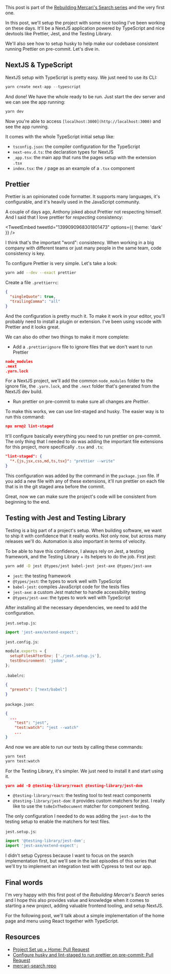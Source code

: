 This post is part of the [Rebuilding Mercari's Search series](/series/rebuilding-mercaris-search) and the very first one.

In this post, we'll setup the project with some nice tooling I've been working on these days. It'll be a NextJS application powered by TypeScript and nice devtools like Prettier, Jest, and the Testing Library.

We'll also see how to setup husky to help make our codebase consistent running Prettier on pre-commit. Let's dive in.

## NextJS & TypeScript

NextJS setup with TypeScript is pretty easy. We just need to use its CLI:

```jsx
yarn create next-app --typescript
```

And done! We have the whole ready to be run. Just start the dev server and we can see the app running:

```jsx
yarn dev
```

Now you're able to access `[localhost:3000](http://localhost:3000)` and see the app running.

It comes with the whole TypeScript initial setup like:

- `tsconfig.json`: the compiler configuration for the TypeScript
- `next-env.d.ts`: the declaration types for NextJS
- `_app.tsx`: the main app that runs the pages setup with the extension `.tsx`
- `index.tsx`: the `/` page as an example of a `.tsx` component

## Prettier

Prettier is an opinionated code formatter. It supports many languages, it's configurable, and it's heavily used in the JavaScript community.

A couple of days ago, Anthony joked about Prettier not respecting himself. And I said that I love prettier for _respecting_ consistency:

<TweetEmbed tweetId="1399090968301801473" options={{ theme: 'dark' }} />

I think that's the important "word": consistency. When working in a big company with different teams or just many people in the same team, code consistency is key.

To configure Prettier is very simple. Let's take a look:

```bash
yarn add --dev --exact prettier
```

Create a file `.prettierrc`:

```json
{
  "singleQuote": true,
  "trailingComma": "all"
}
```

And the configuration is pretty much it. To make it work in your editor, you'll probably need to install a plugin or extension. I've been using vscode with Prettier and it looks great.

We can also do other two things to make it more complete:

- Add a `.prettierignore` file to ignore files that we don't want to run Prettier

```json
node_modules
.next
.yarn.lock
```

For a NextJS project, we'll add the common `node_modules` folder to the ignore file, the `.yarn.lock`, and the `.next` folder that's generated from the NextJS dev build.

- Run prettier on pre-commit to make sure all changes are _Prettier_.

To make this works, we can use lint-staged and husky. The easier way is to run this command:

```json
npx mrm@2 lint-staged
```

It'll configure basically everything you need to run prettier on pre-commit. The only thing that I needed to do was adding the important file extensions for this project, more specifically `.tsx` and `.ts`:

```json
"lint-staged": {
  "*.{js,jsx,css,md,ts,tsx}": "prettier --write"
}
```

This configuration was added by the command in the `package.json` file. If you add a new file with any of these extensions, it'll run prettier on each file that is in the git staged area before the commit.

Great, now we can make sure the project's code will be consistent from beginning to the end.

## Testing with Jest and Testing Library

Testing is a big part of a project's setup. When building software, we want to ship it with confidence that it really works. Not only now, but across many releases we'll do. Automation is also important in terms of velocity.

To be able to have this confidence, I always rely on Jest, a testing framework, and the Testing Library + its helpers to do the job. First jest:

```bash
yarn add -D jest @types/jest babel-jest jest-axe @types/jest-axe
```

- `jest`: the testing framework
- `@types/jest`: the types to work well with TypeScript
- `babel-jest`: compiles JavaScript code for the tests files
- `jest-axe`: a custom Jest matcher to handle accessibility testing
- `@types/jest-axe`: the types to work well with TypeScript

After installing all the necessary dependencies, we need to add the configuration.

`jest.setup.js`:

```jsx
import 'jest-axe/extend-expect';
```

`jest.config.js`:

```jsx
module.exports = {
  setupFilesAfterEnv: ['./jest.setup.js'],
  testEnvironment: 'jsdom',
};
```

`.babelrc`:

```json
{
  "presets": ["next/babel"]
}
```

`package.json`:

```json
{
  ...
	"test": "jest",
	"test:watch": "jest --watch"
	...
}
```

And now we are able to run our tests by calling these commands:

```bash
yarn test
yarn test:watch
```

For the Testing Library, it's simpler. We just need to install it and start using it.

```json
yarn add -D @testing-library/react @testing-library/jest-dom
```

- `@testing-library/react`: the testing tool to test react components
- `@testing-library/jest-dom`: it provides custom matchers for jest. I really like to use the `toBeInTheDocument` matcher for component testing.

The only configuration I needed to do was adding the `jest-dom` to the testing setup to enable the matchers for test files.

`jest.setup.js`:

```jsx
import '@testing-library/jest-dom';
import 'jest-axe/extend-expect';
```

I didn't setup Cypress because I want to focus on the search implementation first, but we'll see in the last episodes of this series that we'll try to implement an integration test with Cypress to test our app.

## Final words

I'm very happy with this first post of the _Rebuilding Mercari's Search_ series and I hope this also provides value and knowledge when it comes to starting a new project, adding valuable frontend tooling, and setup NextJS.

For the following post, we'll talk about a simple implementation of the home page and menu using React together with TypeScript.

## Resources

- [Project Set up + Home: Pull Request](https://github.com/imteekay/mercari-search/pull/1/)
- [Configure husky and lint-staged to run prettier on pre-commit: Pull Request](https://github.com/imteekay/mercari-search/pull/3)
- [mercari-search repo](https://github.com/imteekay/mercari-search)
